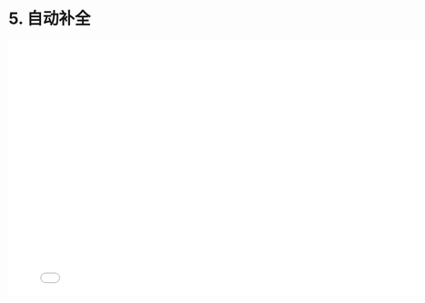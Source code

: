 # 5. 自动补全

<iframe src="//player.bilibili.com/player.html?bvid=BV1SS4y177Ma&page=1"
    width="800"
    height="450"
    frameborder="0"
    allowfullscreen
    scrolling="no"
    border="0"
    framespacing="0"
    allowfullscreen="true">
</iframe>

